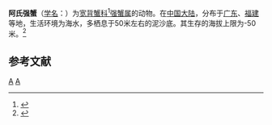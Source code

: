 {{Speciesbox 
| taxon = Eucrate alcocki
| authority = Serène, 1973
}}

'''阿氏强蟹'''（[[学名|学名]]：{{lang|la|''Eucrate alcocki''}}）为[[宽背蟹科|宽背蟹科]]<ref>{{cite web|url=http://www.marinespecies.org/aphia.php?p=taxdetails&id=440914|publisher=World Register of Marine Species|title=''Eucrate alcocki'' Serène, in Serène & Lohavanijaya, 1973|accessdate=2016-02-05|language=en|archive-date=2020-11-16|archive-url=https://web.archive.org/web/20201116054153/https://www.marinespecies.org/aphia.php?p=taxdetails&id=440914|dead-url=no}}</ref>[[强蟹属|强蟹属]]的动物。在[[中国大陆|中国大陆]]，分布于[[广东|广东]]、[[福建|福建]]等地，生活环境为海水，多栖息于50米左右的泥沙底。其生存的海拔上限为-50米。<ref name='id11875'>{{cite web| url =http://www.bioinfo.cn/db05/BjdwSpecies.php?action=view&id=11875| title =阿氏强蟹| work =《中国动物物种编目数据库》| publisher =中国科学院微生物研究所| author =中国科学院动物研究所| accessdate =2009-04-28| deadurl =yes| archiveurl =https://web.archive.org/web/20160305062522/http://www.bioinfo.cn/db05/BjdwSpecies.php?action=view&id=11875| archivedate =2016-03-05}}</ref>

== 参考文献 ==
{{reflist}}

{{Taxonbar}}

[[Category:1973年描述的动物|A]]
[[Category:强蟹属|A]]